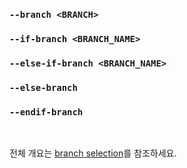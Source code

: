 ### `--branch <BRANCH>`
### `--if-branch <BRANCH_NAME>`
### `--else-if-branch <BRANCH_NAME>`
### `--else-branch`
### `--endif-branch`

<br />

전체 개요는 [branch selection](/ko/docs/explanation/branch-selection/)를 참조하세요.